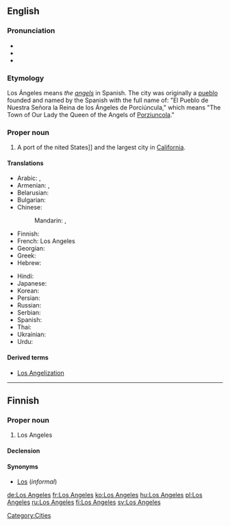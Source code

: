 {{wikipedia}}
==English==

===Pronunciation===
* {{audio|En-ca-Los_Angeles.ogg|Audio (CA)}}
* {{audio|en-uk-Los Angeles.ogg|Audio (UK)}}
* {{audio|en-us-Los_Angeles.ogg|Audio (US)}}

===Etymology===
Los Ángeles means ''the [[angels]]'' in Spanish. The city was originally a [[pueblo]] founded and named by the Spanish with the full name of: "El Pueblo de Nuestra Señora la Reina de los Ángeles de Porciúncula," which means "The Town of Our Lady the Queen of the Angels of [[w:Porziuncola|Porziuncola]]."

===Proper noun===
{{en-proper noun|sg=[[los|Los]] [[angeles|Angeles]]}}

# A port of the nited States]] and the largest city in [[California]].

====Translations====
{{trans-top|largest city in California}}
* Arabic: {{t|ar|لوس انجليس|m|tr=luus anjilis}},  {{t|ar|لوس أنجلوس|m|tr=luus anjiluus}}
* Armenian: {{t-|hy|Լոս Անջելես|tr=Los Anǰeles}}, {{t-|hy|Լոս|tr=Los}}
* Belarusian: {{t|be|Лос-Анджэлес|m|tr=Los-Ándželes|xs=Belarusian}}
* Bulgarian: {{t|bg|Лос Анджелис|m|tr=Los Ánželis}}
* Chinese:
*: Mandarin: {{t|cmn|洛杉磯|sc=Hani}}, {{t-|cmn|洛杉矶|tr=Luòshānjī|sc=Hani}}
* Finnish: {{t+|fi|Los Angeles}}
* French: Los Angeles
* Georgian: {{t|ka|ლოს-ანჯელესი|sc=Geor|xs=Georgian}}
* Greek: {{t|el|Λος Άντζελες|tr=Los Ántzeles}}
* Hebrew: {{t|he|לוס אנג'לס}}
{{trans-mid}}
* Hindi: {{t|hi|लॉस ऐन्जेलिस|tr=lŏs ainjēlis|xs=Hindi}}
* Japanese: {{t-|ja|ロサンゼルス|tr=Rosanzerusu}}
* Korean: {{t+|ko|로스앤젤레스|tr=Loseu-aenjelleseu}}
* Persian: {{t|fa|لس‌آنجلس|xs=Persian}}
* Russian: {{t-|ru|Лос-Анджелес|m|s|tr=Los-Ándželes}}
* Serbian: {{t-|sr|Лос Анџелес|m|s|tr=Los Andželes|sc=Cyrl}}
* Spanish: {{t+|es|Los Ángeles|m|s}}
* Thai: {{t|th|ลอสแอนเจลิส|tr=lôt ae-nor-jay-lít}}
* Ukrainian: {{t-|uk|Лос-Анджелес|m|tr=Los-Ándželes|xs=Ukrainian}}
* Urdu: {{t|ur|لاس اینجلس|xs=Urdu}}
{{trans-bottom}}

====Derived terms====
* [[Los Angelization]]

[[Category:Cities]]

----

==Finnish==

===Proper noun===
{{infl|fi|proper noun}}

# Los Angeles

====Declension====
{{fi-decl-risti|Los Angeles|np=1}}

====Synonyms====
* [[Los]] (''informal'')

[[de:Los Angeles]]
[[fr:Los Angeles]]
[[ko:Los Angeles]]
[[hu:Los Angeles]]
[[pl:Los Angeles]]
[[ru:Los Angeles]]
[[fi:Los Angeles]]
[[sv:Los Angeles]]